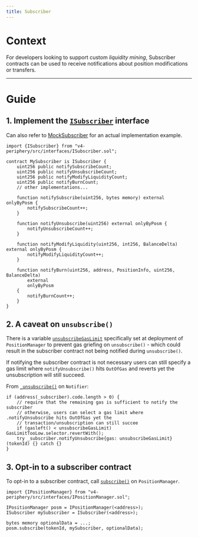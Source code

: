 ```yaml
---
title: Subscriber
---
```


# Context

For developers looking to support custom _liquidity mining_, Subscriber contracts can be used to receive notifications about position modifications or transfers.

---

# Guide

## 1. Implement the [`ISubscriber`](https://github.com/Uniswap/v4-periphery/blob/main/src/interfaces/ISubscriber.sol) interface

Can also refer to [MockSubscriber](https://github.com/Uniswap/v4-periphery/blob/main/test/mocks/MockSubscriber.sol) for an actual implementation example.

```solidity
import {ISubscriber} from "v4-periphery/src/interfaces/ISubscriber.sol";

contract MySubscriber is ISubscriber {
    uint256 public notifySubscribeCount;
    uint256 public notifyUnsubscribeCount;
    uint256 public notifyModifyLiquidityCount;
    uint256 public notifyBurnCount;
    // other implementations...

    function notifySubscribe(uint256, bytes memory) external onlyByPosm {
        notifySubscribeCount++;
    }

    function notifyUnsubscribe(uint256) external onlyByPosm {
        notifyUnsubscribeCount++;
    }

    function notifyModifyLiquidity(uint256, int256, BalanceDelta) external onlyByPosm {
        notifyModifyLiquidityCount++;
    }

    function notifyBurn(uint256, address, PositionInfo, uint256, BalanceDelta)
        external
        onlyByPosm
    {
        notifyBurnCount++;
    }
}
```

## 2. A caveat on `unsubscribe()`

There is a variable [`unsubscribeGasLimit`](/contracts/v4/reference/periphery/interfaces/INotifier#unsubscribegaslimit) specifically set at deployment of `PositionManager` to prevent gas griefing on `unsubscribe()` - which could result in the subscriber contract not being notified during `unsubscribe()`. 

If notifying the subscriber contract is not necessary users can still specify a gas limit where `notifyUnsubscribe()` hits `OutOfGas` and reverts yet the unsubscription will still succeed.

From [`_unsubscribe()`](https://github.com/Uniswap/v4-periphery/blob/main/src/base/Notifier.sol#L80) on `Notifier`:
```solidity
if (address(_subscriber).code.length > 0) {
    // require that the remaining gas is sufficient to notify the subscriber
    // otherwise, users can select a gas limit where .notifyUnsubscribe hits OutOfGas yet the
    // transaction/unsubscription can still succee
    if (gasleft() < unsubscribeGasLimit) GasLimitTooLow.selector.revertWith();
    try _subscriber.notifyUnsubscribe{gas: unsubscribeGasLimit}(tokenId) {} catch {}
}
```

## 3. Opt-in to a subscriber contract

To opt-in to a subscriber contract, call [`subscribe()`](/contracts/v4/reference/periphery/interfaces/INotifier#subscribe) on `PositionManager`.

```solidity
import {IPositionManager} from "v4-periphery/src/interfaces/IPositionManager.sol";

IPositionManager posm = IPositionManager(<address>);
ISubscriber mySubscriber = ISubscriber(<address>);

bytes memory optionalData = ...;
posm.subscribe(tokenId, mySubscriber, optionalData);
```
